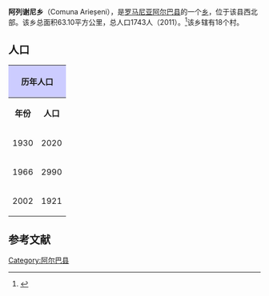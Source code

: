 {{Infobox settlement
|name          = 阿列谢尼乡
|settlement_type        = 乡
|other_name             =
<!-- images and maps  ----------->
|image_skyline          =Arieseni 27.jpg
|imagesize              =
|image_caption          = 
|image_map              =Arieseni jud Alba.png
|mapsize                = 
|map_caption            = 在阿尔巴县的位置
|pushpin_map            = Romania
|pushpin_label_position =above
|pushpin_mapsize        =
|pushpin_map_caption    =所在位置
<!-- Location ------------------>
|coordinates_region     = RO
|subdivision_type       = 国家
|subdivision_name       = 罗马尼亚
|subdivision_type1      = [[罗马尼亚行政区划|县]]
|subdivision_name1      = 阿尔巴县
<!-- Area    --------------------->
|area_magnitude         = 
|unit_pref                = 
|area_footnotes           =
|area_total_km2           =
<!-- ALL fields dealing with a measurements are subject to automatic unit conversion-->
|area_land_km2            = <!--See table @ Template:Infobox settlement for details on automatic unit conversion-->
<!-- Population   ----------------------->
|population_as_of               =2002
|population_footnotes           =<ref>{{ro icon}} [http://recensamant.referinte.transindex.ro/?pg=3&id=14 "Arieşeni"] {{webarchive|url=https://web.archive.org/web/20100617065122/http://recensamant.referinte.transindex.ro/?pg=3&id=14 |date=2010-06-17 }}, at the [http://adatbank.transindex.ro/ Erdélyi Magyar Adatbank] {{Wayback|url=http://adatbank.transindex.ro/ |date=20110720153801 }}'s [http://recensamant.referinte.transindex.ro/ ''Recensământ 2002''] {{webarchive|url=https://web.archive.org/web/20120320124003/http://recensamant.referinte.transindex.ro/ |date=2012-03-20 }}; Retrieved on September 4, 2009</ref>
|population_note                =
|population_total               =1,921
|population_density_km2         =

<!-- General information  --------------->
|timezone               =[[Eastern_European_Time|EET]]
|utc_offset             = +2
|timezone_DST        = [[Eastern_European_Summer_Time|EEST]]
|utc_offset_DST         = +3
|latd=46|latm=29|lats=|latNS=N
|longd=22|longm=46|longs=|longEW=E
|elevation_footnotes    =  <!--for references: use  tags-->
|elevation_m            = 830
<!-- Area/postal codes & others -------->
|postal_code_type       = 邮编
|postal_code            = 517040

}}'''阿列谢尼乡'''（Comuna Arieșeni），是[[罗马尼亚|罗马尼亚]][[阿尔巴县|阿尔巴县]]的一个[[乡_(罗马尼亚)|乡]]，位于该县西北部。该乡总面积63.10平方公里，总人口1743人（2011）。<ref name="INSSE-Alba-2011">{{cite web|url=http://www.alba.insse.ro/cmsalba/files/DATE%20PROVIZORII%20RPL%202011_alba_comunicat%20presa.pdf|title=Comunicat de presă privind rezultatele provizorii ale Recensământului Populației și Locuințelor – 2011|publisher=Alba County Regional Statistics Directorate|date=febr.2012|accessdate=2 august 2012|deadurl=yes|archiveurl=https://web.archive.org/web/20130418082153/http://www.alba.insse.ro/cmsalba/files/DATE%20PROVIZORII%20RPL%202011_alba_comunicat%20presa.pdf|archivedate=2013年4月18日|df=}}</ref>该乡辖有18个村。

== 人口 ==
{| class="toccolours" style="margin: 0 1em 0 1em;" width="60%" 
|-
! align="center" colspan="2" style="background:#ccccff;" | '''历年人口'''
! align="center" colspan="7" style="background:#ccccff;" | '''人口组成'''
|-
!'''年份'''
!'''人口'''
![[罗马尼亚人|罗马尼亚人]]
![[马扎尔人|马扎尔人]]
![[日耳曼人|日耳曼人]]
!其他
|-   align="center"
| Height="12,75" | 1930
 | 2020     
 | 2020
 | -
 | -
 | -
|-   align="center"
| Height="12,75" | 1966
 | 2990
 | 2988
 | 2
 | -
 | -
|-   align="center"
| Height="12,75" | 2002
 | 1921
 | 1921
 | -
 | -
 | -
|}

==参考文献==
{{reflist}}

{{Alba County}}

[[Category:阿尔巴县|Category:阿尔巴县]]